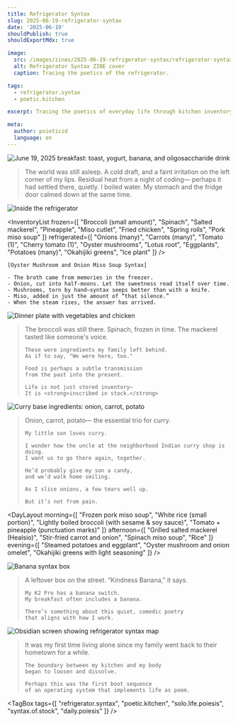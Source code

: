 ```yaml
---
title: Refrigerator Syntax
slug: 2025-06-19-refrigerator-syntax
date: '2025-06-19'
shouldPublish: true
shouldExportMdx: true

image:
  src: /images/zines/2025-06-19-refrigerator-syntax/refrigerator-syntax-cover.jpg
  alt: Refrigerator Syntax ZINE cover
  caption: Tracing the poetics of the refrigerator.

tags:
  - refrigerator.syntax
  - poetic.kitchen

excerpt: Tracing the poetics of everyday life through kitchen inventory and syntax.

meta:
  author: poieticid
  language: en
---
```


<ZineCover
  title="Refrigerator Syntax ZINE"
  subtitle="Tracing the Poetics of Everyday Life in the Early Days of Living Alone"
  image="/images/zines/2025-06-19-refrigerator-syntax/refrigerator-syntax-cover.jpg"
/>

<PoeticBlock title="Prologue｜Waking at 4:30 AM">
  <img
    src="/images/zines/2025-06-19-refrigerator-syntax/refrigerator-breakfast.jpg"
    alt="June 19, 2025 breakfast: toast, yogurt, banana, and oligosaccharide drink"
    className="my-4 rounded"
  />
  <blockquote>
    The world was still asleep.  
    A cold draft, and a faint irritation on the left corner of my lips.  
    Residual heat from a night of coding—  
    perhaps it had settled there, quietly.  
    I boiled water.  
    My stomach and the fridge door calmed down at the same time.
  </blockquote>
</PoeticBlock>

<img
  src="/images/zines/2025-06-19-refrigerator-syntax/refrigerator-inside.jpg"
  alt="Inside the refrigerator"
  className="my-4 rounded"
/>

<InventoryList
  frozen={[
    "Broccoli (small amount)",
    "Spinach",
    "Salted mackerel",
    "Pineapple",
    "Miso cutlet",
    "Fried chicken",
    "Spring rolls",
    "Pork miso soup"
  ]}
  refrigerated={[
    "Onions (many)",
    "Carrots (many)",
    "Tomato (1)",
    "Cherry tomato (1)",
    "Oyster mushrooms",
    "Lotus root",
    "Eggplants",
    "Potatoes (many)",
    "Okahijiki greens",
    "Ice plant"
  ]}
/>

<PoeticBlock title="Fragment 1｜The Syntax of Miso Soup">

```text
[Oyster Mushroom and Onion Miso Soup Syntax]

- The broth came from memories in the freezer.
- Onion, cut into half-moons. Let the sweetness read itself over time.
- Mushrooms, torn by hand—syntax seeps better than with a knife.
- Miso, added in just the amount of “that silence.”
- When the steam rises, the answer has arrived.
```

</PoeticBlock>

<PoeticBlock title="Fragment 2｜Dialogue with the Past Through Leftovers">
  <img
    src="/images/zines/2025-06-19-refrigerator-syntax/refrigerator-dinner.jpg"
    alt="Dinner plate with vegetables and chicken"
    className="my-4 rounded"
  />
  <blockquote>
    The broccoli was still there.  
    Spinach, frozen in time.  
    The mackerel tasted like someone's voice.  

    These were ingredients my family left behind.  
    As if to say, "We were here, too."  

    Food is perhaps a subtle transmission  
    from the past into the present.  

    Life is not just stored inventory—  
    It is <strong>inscribed in stock.</strong>
  </blockquote>
</PoeticBlock>

<PoeticBlock title="Fragment 3｜Naan, Candy, and Onion">
  <img
    src="/images/zines/2025-06-19-refrigerator-syntax/curry-base-memory.jpg"
    alt="Curry base ingredients: onion, carrot, potato"
    className="my-4 rounded"
  />
  <blockquote>
    Onion, carrot, potato—  
    the essential trio for curry.  

    My little son loves curry.  

    I wonder how the uncle at the neighborhood Indian curry shop is doing.  
    I want us to go there again, together.  

    He’d probably give my son a candy,  
    and we’d walk home smiling.  

    As I slice onions, a few tears well up.  

    But it’s not from pain.
  </blockquote>
</PoeticBlock>

<DayLayout
  morning={[
    "Frozen pork miso soup",
    "White rice (small portion)",
    "Lightly boiled broccoli (with sesame & soy sauce)",
    "Tomato + pineapple (punctuation marks)"
  ]}
  afternoon={[
    "Grilled salted mackerel (Healsio)",
    "Stir-fried carrot and onion",
    "Spinach miso soup",
    "Rice"
  ]}
  evening={[
    "Steamed potatoes and eggplant",
    "Oyster mushroom and onion omelet",
    "Okahijiki greens with light seasoning"
  ]}
/>

<PoeticBlock title="Banana Syntax Box">
  <img
    src="/images/zines/2025-06-19-refrigerator-syntax/banana-syntax-box.jpg"
    alt="Banana syntax box"
    className="my-4 rounded"
  />
  <blockquote>
    A leftover box on the street.  
    “Kindness Banana,” it says.  

    My K2 Pro has a banana switch.  
    My breakfast often includes a banana.  

    There’s something about this quiet, comedic poetry  
    that aligns with how I work.
  </blockquote>
</PoeticBlock>

<SyntaxMap>
  <img
    src="/images/zines/2025-06-19-refrigerator-syntax/syntaxmap-obsidian.jpg"
    alt="Obsidian screen showing refrigerator syntax map"
    className="my-4 rounded"
  />
</SyntaxMap>

<PoeticBlock title="Epilogue｜Where Life and Kitchen Begin to Blur">
  <blockquote>
    It was my first time living alone  
    since my family went back to their hometown for a while.  

    The boundary between my kitchen and my body  
    began to loosen and dissolve.  

    Perhaps this was the first boot sequence  
    of an operating system that implements life as poem.
  </blockquote>
</PoeticBlock>

<TagBox
  tags={[
    "refrigerator.syntax",
    "poetic.kitchen",
    "solo.life.poiesis",
    "syntax.of.stock",
    "daily.poiesis"
  ]}
/>

<YourSyntaxShare defaultText="There was one last eggplant, waiting like a quiet punctuation mark..." />